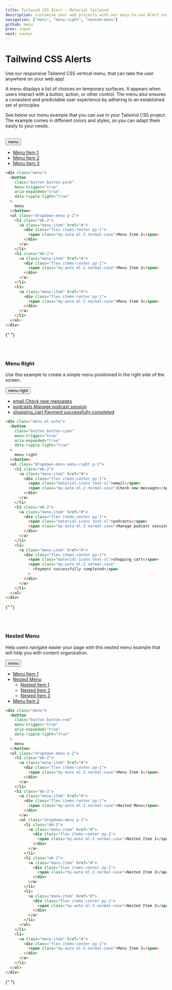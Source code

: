 ```yaml
---
title: Tailwind CSS Alert - Material Tailwind
description: Customise your web projects with our easy-to-use Alert component for Tailwind CSS using Material Design guidelines.
navigation: ["menu", "menu-right", "nested-menu"]
github: menu
prev: input
next: navbar
---
```


# Tailwind CSS Alerts

Use our responsive Tailwind CSS vertical menu, that can take the user anywhere on your web app!

A menu displays a list of choices on temporary surfaces. It appears when users interact with a button, action, or other control. The menu also ensures a consistent and predictable user experience by adhering to an established set of principles

See below our menu example that you can use in your Tailwind CSS project. The example comes in different colors and styles, so you can adapt them easily to your needs.

<br />
<ComponentDemo id="menu">
  <div className="menu">
    <button
      className="button button-pink"
      menu-trigger="true"
      aria-expanded="true"
      data-ripple-light="true"
    >
      menu
    </button>
    <ul className="dropdown-menu p-2">
      <li className="mb-2">
        <a className="menu-item" href="#">
          <div className="flex items-center py-2">
            <span className="my-auto ml-2 normal-case">Menu Item 1</span>
          </div>
        </a>
      </li>
      <li className="mb-2">
        <a className="menu-item" href="#">
          <div className="flex items-center py-2">
            <span className="my-auto ml-2 normal-case">Menu Item 2</span>
          </div>
        </a>
      </li>
      <li>
        <a className="menu-item" href="#">
          <div className="flex items-center py-2">
            <span className="my-auto ml-2 normal-case">Menu Item 3</span>
          </div>
        </a>
      </li>
    </ul>
  </div>
</ComponentDemo>

```html showLineNumbers
<div class="menu">
  <button
    class="button button-pink"
    menu-trigger="true"
    aria-expanded="true"
    data-ripple-light="true"
  >
    menu
  </button>
  <ul class="dropdown-menu p-2">
    <li class="mb-2">
      <a class="menu-item" href="#">
        <div class="flex items-center py-1">
          <span class="my-auto ml-2 normal-case">Menu Item 1</span>
        </div>
      </a>
    </li>
    <li class="mb-2">
      <a class="menu-item" href="#">
        <div class="flex items-center py-1">
          <span class="my-auto ml-2 normal-case">Menu Item 2</span>
        </div>
      </a>
    </li>
    <li>
      <a class="menu-item" href="#">
        <div class="flex items-center py-1">
          <span class="my-auto ml-2 normal-case">Menu Item 3</span>
        </div>
      </a>
    </li>
  </ul>
</div>
```

{" "}

<br />
<br />

### Menu Right

Use this example to create a simple menu positioned in the right side of the screen.

<ComponentDemo id="menu right">
  <div className="menu ml-auto">
    <button
      className="button button-cyan"
      menu-trigger="true"
      aria-expanded="true"
      data-ripple-light="true"
    >
      menu right
    </button>
    <ul className="dropdown-menu menu-right p-2">
      <li className="mb-2">
        <a className="menu-item" href="#">
          <div className="flex items-center py-1">
            <span className="material-icons text-xl">email</span>
            <span className="my-auto ml-2 normal-case">Check new messages</span>
          </div>
        </a>
      </li>
      <li className="mb-2">
        <a className="menu-item" href="#">
          <div className="flex items-center py-1">
            <span className="material-icons text-xl">podcasts</span>
            <span className="my-auto ml-2 normal-case">
              Manage podcast session
            </span>
          </div>
        </a>
      </li>
      <li>
        <a className="menu-item" href="#">
          <div className="flex items-center py-1">
            <span className="material-icons text-xl">shopping_cart</span>
            <span className="my-auto ml-2 normal-case">
              Payment successfully completed
            </span>
          </div>
        </a>
      </li>
    </ul>
  </div>
</ComponentDemo>

```html showLineNumbers
<div class="menu ml-auto">
  <button
    class="button button-cyan"
    menu-trigger="true"
    aria-expanded="true"
    data-ripple-light="true"
  >
    menu right
  </button>
  <ul class="dropdown-menu menu-right p-2">
    <li class="mb-2">
      <a class="menu-item" href="#">
        <div class="flex items-center py-1">
          <span class="material-icons text-xl">email</span>
          <span class="my-auto ml-2 normal-case">Check new messages</span>
        </div>
      </a>
    </li>
    <li class="mb-2">
      <a class="menu-item" href="#">
        <div class="flex items-center py-1">
          <span class="material-icons text-xl">podcasts</span>
          <span class="my-auto ml-2 normal-case">Manage podcast session</span>
        </div>
      </a>
    </li>
    <li>
      <a class="menu-item" href="#">
        <div class="flex items-center py-1">
          <span class="material-icons text-xl">shopping_cart</span>
          <span class="my-auto ml-2 normal-case"
            >Payment successfully completed</span
          >
        </div>
      </a>
    </li>
  </ul>
</div>
```

{" "}

<br />
<br />

### Nested Menu

Help users navigate easier your page with this nested menu example that will help you with content organization.

<ComponentDemo id="nested menu">
  <div className="menu">
    <button
      className="button button-red"
      menu-trigger="true"
      aria-expanded="true"
      data-ripple-light="true"
    >
      menu
    </button>
    <ul className="dropdown-menu p-2">
      <li className="mb-2">
        <a className="menu-item" href="#">
          <div className="flex items-center py-1">
            <span className="my-auto ml-2 normal-case">Menu Item 1</span>
          </div>
        </a>
      </li>
      <li className="mb-2">
        <a className="menu-item" href="#tailwind-menu">
          <div className="flex items-center py-1">
            <span className="my-auto ml-2 normal-case">Nested Menu</span>
          </div>
        </a>
        <ul className="dropdown-menu p-2">
          <li className="mb-2">
            <a className="menu-item" href="#">
              <div className="flex items-center py-1">
                <span className="my-auto ml-2 normal-case">Nested Item 1</span>
              </div>
            </a>
          </li>
          <li className="mb-2">
            <a className="menu-item" href="#">
              <div className="flex items-center py-1">
                <span className="my-auto ml-2 normal-case">Nested Item 2</span>
              </div>
            </a>
          </li>
          <li>
            <a className="menu-item" href="#">
              <div className="flex items-center py-1">
                <span className="my-auto ml-2 normal-case">Nested Item 3</span>
              </div>
            </a>
          </li>
        </ul>
      </li>
      <li>
        <a className="menu-item" href="#">
          <div className="flex items-center py-1">
            <span className="my-auto ml-2 normal-case">Menu Item 2</span>
          </div>
        </a>
      </li>
    </ul>
  </div>
</ComponentDemo>

```html showLineNumbers
<div class="menu">
  <button
    class="button button-red"
    menu-trigger="true"
    aria-expanded="true"
    data-ripple-light="true"
  >
    menu
  </button>
  <ul class="dropdown-menu p-2">
    <li class="mb-2">
      <a class="menu-item" href="#">
        <div class="flex items-center py-1">
          <span class="my-auto ml-2 normal-case">Menu Item 1</span>
        </div>
      </a>
    </li>
    <li class="mb-2">
      <a class="menu-item" href="#">
        <div class="flex items-center py-1">
          <span class="my-auto ml-2 normal-case">Nested Menu</span>
        </div>
      </a>
      <ul class="dropdown-menu p-2">
        <li class="mb-2">
          <a class="menu-item" href="#">
            <div class="flex items-center py-1">
              <span class="my-auto ml-2 normal-case">Nested Item 1</span>
            </div>
          </a>
        </li>
        <li class="mb-2">
          <a class="menu-item" href="#">
            <div class="flex items-center py-1">
              <span class="my-auto ml-2 normal-case">Nested Item 2</span>
            </div>
          </a>
        </li>
        <li>
          <a class="menu-item" href="#">
            <div class="flex items-center py-1">
              <span class="my-auto ml-2 normal-case">Nested Item 3</span>
            </div>
          </a>
        </li>
      </ul>
    </li>
    <li>
      <a class="menu-item" href="#">
        <div class="flex items-center py-1">
          <span class="my-auto ml-2 normal-case">Menu Item 2</span>
        </div>
      </a>
    </li>
  </ul>
</div>
```

{" "}
